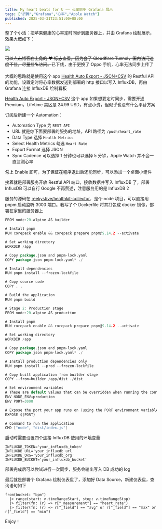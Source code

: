 ```yaml
---
title: My heart beats for U —— 心率同步 Grafana 展示
tags: ["折腾","Grafana","心率","Apple Watch"]
published: 2025-03-31T23:51:00+08:00
---
```

整了个小活：把苹果健康的心率定时同步到服务器上，并由 Grafana 绘制展示，效果大概如下：

<Image src="https://blog-img.shinya.click/2025/e01807e95f9c8ea4384d2c4d8f4fe3cb.png" />

<del>可以点击博客右上角的 ♥️ 标志查看，因为套了 Cloudflare Tunnel，国内访问速度不佳，尽量挂🪜访问。</del>已下线，由于更换了 Oppo 手机，心率无法同步上传了

大概的思路就是使用这个 app [Health Auto Export - JSON+CSV](https://apps.apple.com/us/app/health-auto-export-json-csv/id1115567069?l=zh-Hans-CN) 的 Restful API 的功能，设置定时将心率数据发送到部署的 http 接口以写入 InfluxDB，再由 Grafana 连接 InfluxDB 绘制看板

[Health Auto Export - JSON+CSV](https://apps.apple.com/us/app/health-auto-export-json-csv/id1115567069?l=zh-Hans-CN) 这个 app 如果想要定时同步，需要开通 Premium，Lifetime 美区是 24.99 USD，有点小贵，但似乎也没有什么平替方案

订阅后新建一个 Automation：

* Automation Type 为 `REST API`​
* URL 就是你下面要部署的服务的地址，API 路径为 `/push/heart_rate`​
* Data Type 选择 `Health Metrics`​
* Select Health Metrics 勾选 `Heart Rate`​
* Export Format 选择 JSON
* Sync Cadence 可以选择 1 分钟也可以选择 5 分钟，Apple Watch 并不会一直监测心率

勾上 Enable 即可，为了保证在程序退出后还能同步，可以添加一个桌面小组件

接着就是部署服务开放 Restful API 端口，接收数据并写入 InfluxDB 了。部署 InfluxDB 可以自行 Google 不再赘述，注意服务用的是 InfluxDB 2

服务的源码在 [reekystive/healthkit-collector](https://github.com/reekystive/healthkit-collector)，是个 node 项目，可以直接用 pnpm 启动监听 3000 端口。我写了个 Dockerfile 将其打包成 docker 镜像，部署在家里的服务器上

```go
FROM node:20-alpine AS builder

# Install pnpm
RUN corepack enable && corepack prepare pnpm@9.14.2 --activate

# Set working directory
WORKDIR /app

# Copy package.json and pnpm-lock.yaml
COPY package.json pnpm-lock.yaml* ./

# Install dependencies
RUN pnpm install --frozen-lockfile

# Copy source code
COPY . .

# Build the application
RUN pnpm build

# Stage 2: Production stage
FROM node:20-alpine AS production

# Install pnpm
RUN corepack enable && corepack prepare pnpm@9.14.2 --activate

# Set working directory
WORKDIR /app

# Copy package.json and pnpm-lock.yaml
COPY package.json pnpm-lock.yaml* ./

# Install production dependencies only
RUN pnpm install --prod --frozen-lockfile

# Copy built application from builder stage
COPY --from=builder /app/dist ./dist

# Set environment variables
# These are default values that can be overridden when running the container
ENV NODE_ENV=production
ENV PORT=3000

# Expose the port your app runs on (using the PORT environment variable)
EXPOSE ${PORT}

# Command to run the application
CMD ["node", "dist/index.js"]
```

启动时需要设置四个连接 InfluxDB 使用的环境变量

```
INFLUXDB_TOKEN='your_influxdb_token'
INFLUXDB_URL='your_influxdb_url'
INFLUXDB_ORG='your_influxdb_org'
INFLUXDB_BUCKET='your_influxdb_bucket'
```

部署完成后可以尝试进行一次同步，服务会输出写入 DB 成功的 log

最后就是部署个 Grafana 绘制仪表盘了，添加好 Data Source，新建仪表盘，查询语句如下

```
from(bucket: "bpm")
  |> range(start: v.timeRangeStart, stop: v.timeRangeStop)
  |> filter(fn: (r) => r["_measurement"] == "heart_rate")
  |> filter(fn: (r) => r["_field"] == "avg" or r["_field"] == "max" or r["_field"] == "min")
```

Enjoy！
